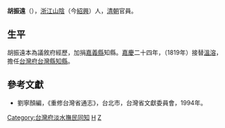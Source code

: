 '''胡振遠'''（{{bd|？||？||catIdx=H}}），[[浙江|浙江]][[山陰|山陰]]（今[[紹興|紹興]]）人，[[清朝|清朝]]官員。

== 生平 ==
胡振遠本為議敘府經歷，加捐[[嘉義縣|嘉義縣]]知縣。[[嘉慶|嘉慶]]二十四年，（1819年）接替[[溫溶|溫溶]]，擔任[[台灣府|台灣府]][[台灣縣|台灣縣]][[知縣|知縣]]。

==參考文獻==
*劉寧顏編，《重修台灣省通志》，台北市，台灣省文獻委員會，1994年。

{{start box}}
{{s-off}}
{{s-before|[[宋廷枋|宋廷枋]]}}
{{s-title|[[嘉義縣|嘉義縣]][[知縣|知縣]]|1815年上任}}
{{s-after|[[鹿澤長|鹿澤長]]}}
{{s-before|[[溫溶|溫溶]]}}
{{s-title|[[台灣府|台灣府]][[台灣縣|台灣縣]][[知縣|知縣]] |1819年上任}}
{{s-after|[[姚瑩|姚瑩]]}}
{{s-before|[[徐景楊|徐景楊]]}}
{{s-title|[[台灣府淡水撫民同知|台灣府淡水撫民同知]]|1820年上任}}
{{s-after|[[劉耀林_(清朝)|劉耀林]]}}
{{end box}}

[[Category:台灣府淡水撫民同知|Category:台灣府淡水撫民同知]]
[[Category:紹興人|H]]
[[Category:胡姓|Z]]